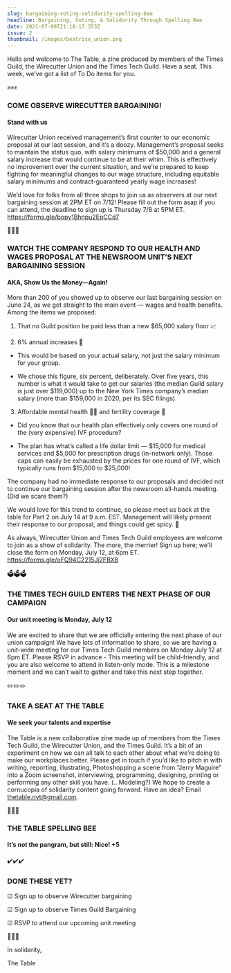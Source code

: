 ```yaml
---
slug: bargaining-voting-solidarity-spelling-bee
headline: Bargaining, Voting, & Solidarity Through Spelling Bee
date: 2021-07-08T21:18:17.353Z
issue: 2
thumbnail: /images/beatrice_union.png
---
```





Hello and welcome to The Table, a zine produced by members of the Times Guild, the Wirecutter Union and the Times Tech Guild. Have a seat. This week, we’ve got a list of To Do items for you.

<CenteredContent>✊✊✊</CenteredContent>

### COME OBSERVE WIRECUTTER BARGAINING!

#### Stand with us

Wirecutter Union received management’s first counter to our economic proposal at our last session, and it’s a doozy. Management’s proposal seeks to maintain the status quo, with salary minimums of $50,000 and a general salary increase that would continue to be at their whim. This is effectively no improvement over the current situation, and we’re prepared to keep fighting for meaningful changes to our wage structure, including equitable salary minimums and contract-guaranteed yearly wage increases!

We’d love for folks from all three shops to join us as observers at our next bargaining session at 2PM ET on 7/12! Please fill out the form asap if you can attend, the deadline to sign up is Thursday 7/8 at 5PM ET. https://forms.gle/bopy1Bhnpu2EpCCd7

<CenteredContent>👀👀👀</CenteredContent>

### WATCH THE COMPANY RESPOND TO OUR HEALTH AND WAGES PROPOSAL AT THE NEWSROOM UNIT’S NEXT BARGAINING SESSION

#### AKA, Show Us the Money—Again!

More than 200 of you showed up to observe our last bargaining session on June 24, as we got straight to the main event — wages and health benefits. Among the items we proposed:

1. That no Guild position be paid less than a new $65,000 salary floor 📈

2. 6% annual increases 🤑

- This would be based on your actual salary, not just the salary minimum for your group.

- We chose this figure, six percent, deliberately. Over five years, this number is what it would take to get our salaries (the median Guild salary is just over $119,000) up to the New York Times company’s median salary (more than $159,000 in 2020, per its SEC filings).

3. Affordable mental health 💆‍♂️ and fertility coverage 🤰

- Did you know that our health plan effectively only covers one round of the (very expensive) IVF procedure?

- The plan has what’s called a life dollar limit — $15,000 for medical services and $5,000 for prescription drugs (in-network only). Those caps can easily be exhausted by the prices for one round of IVF, which typically runs from $15,000 to $25,000!

The company had no immediate response to our proposals and decided not to continue our bargaining session after the newsroom all-hands meeting. (Did we scare them?)

We would love for this trend to continue, so please meet us back at the table for Part 2 on July 14 at 9 a.m. EST. Management will likely present their response to our proposal, and things could get spicy. 🧨

As always, Wirecutter Union and Times Tech Guild employees are welcome to join as a show of solidarity. The more, the merrier! Sign up here; we’ll close the form on Monday, July 12, at 6pm ET. https://forms.gle/oFQ94C2215Jj2FBX8

<CenteredContent>🗳️🗳️🗳️</CenteredContent>

### THE TIMES TECH GUILD ENTERS THE NEXT PHASE OF OUR CAMPAIGN

#### Our unit meeting is Monday, July 12

We are excited to share that we are officially entering the next phase of our union campaign! We have lots of information to share, so we are having a unit-wide meeting for our Times Tech Guild members on Monday July 12 at 6pm ET. Please RSVP in advance - This meeting will be child-friendly, and you are also welcome to attend in listen-only mode. This is a milestone moment and we can’t wait to gather and take this next step together.

<CenteredContent>✏️✏️✏️</CenteredContent>

### TAKE A SEAT AT THE TABLE

#### We seek your talents and expertise

The Table is a new collaborative zine made up of members from the Times Tech Guild, the Wirecutter Union, and the Times Guild. It’s a bit of an experiment on how we can all talk to each other about what we’re doing to make our workplaces better. Please get in touch if you’d like to pitch in with writing, reporting, illustrating, Photoshopping a scene from “Jerry Maguire” into a Zoom screenshot, interviewing, programming, designing, printing or performing any other skill you have. (...Modeling?) We hope to create a cornucopia of solidarity content going forward. Have an idea? Email thetable.nyt@gmail.com.

<CenteredContent>🐝🐝🐝</CenteredContent>

### THE TABLE SPELLING BEE

#### It’s not the pangram, but still: Nice! +5

<CenteredContent>✔️✔️✔️</CenteredContent>

### DONE THESE YET?

☑ Sign up to observe Wirecutter bargaining

☑ Sign up to observe Times Guild Bargaining

☑ RSVP to attend our upcoming unit meeting

<CenteredContent>💚💙💜</CenteredContent>

In solidarity,

The Table
